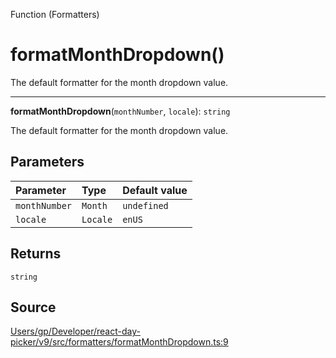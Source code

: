 <SectionTitle>Function (Formatters)</SectionTitle>

# formatMonthDropdown()

<Description>
The default formatter for the month dropdown value.
</Description>

---

<a id="undefined" name="undefined"></a>

<SignatureMemberIdentifier>**formatMonthDropdown**(`monthNumber`, `locale`): `string`</SignatureMemberIdentifier>

The default formatter for the month dropdown value.

## Parameters

| Parameter | Type | Default value |
| :------ | :------ | :------ |
| `monthNumber` | `Month` | `undefined` |
| `locale` | `Locale` | `enUS` |

## Returns

`string`

## Source

[Users/gp/Developer/react-day-picker/v9/src/formatters/formatMonthDropdown.ts:9](https://github.com/gpbl/react-day-picker/blob/next/src/formatters/formatMonthDropdown.ts#L9)
